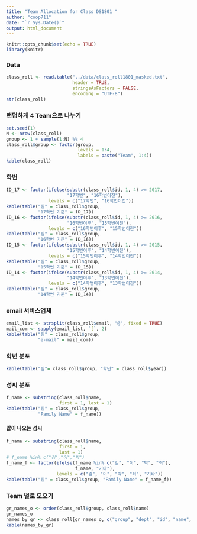 ```yaml
---
title: "Team Allocation for Class DS1801 "
author: "coop711"
date: "`r Sys.Date()`"
output: html_document
---
```


```r
knitr::opts_chunk$set(echo = TRUE)
library(knitr)
```

### Data

```r
class_roll <- read.table("../data/class_roll1801_masked.txt", 
                         header = TRUE, 
                         stringsAsFactors = FALSE, 
                         encoding = "UTF-8")
str(class_roll)
```

### 랜덤하게 4 Team으로 나누기

```r
set.seed(1)
N <- nrow(class_roll)
group <- 1 + sample(1:N) %% 4
class_roll$group <- factor(group, 
                           levels = 1:4, 
                           labels = paste("Team", 1:4))
kable(class_roll)
```

### 학번

```r
ID_17 <- factor(ifelse(substr(class_roll$id, 1, 4) >= 2017, 
                       "17학번", "16학번이전"), 
                levels = c("17학번", "16학번이전"))
kable(table("팀" = class_roll$group, 
            "17학번 기준" = ID_17))
ID_16 <- factor(ifelse(substr(class_roll$id, 1, 4) >= 2016, 
                       "16학번이후", "15학번이전"), 
                levels = c("16학번이후", "15학번이전"))
kable(table("팀" = class_roll$group, 
            "16학번 기준" = ID_16))
ID_15 <- factor(ifelse(substr(class_roll$id, 1, 4) >= 2015, 
                       "15학번이후", "14학번이전"), 
                levels = c("15학번이후", "14학번이전"))
kable(table("팀" = class_roll$group,
            "15학번 기준" = ID_15))
ID_14 <- factor(ifelse(substr(class_roll$id, 1, 4) >= 2014, 
                       "14학번이후", "13학번이전"), 
                levels = c("14학번이후", "13학번이전"))
kable(table("팀" = class_roll$group,
            "14학번 기준" = ID_14))
```

### email 서비스업체

```r
email_list <- strsplit(class_roll$email, "@", fixed = TRUE)
mail_com <- sapply(email_list, `[`, 2)
kable(table("팀" = class_roll$group,
            "e-mail" = mail_com))
```

### 학년 분포

```r
kable(table("팀"= class_roll$group, "학년" = class_roll$year))
```

### 성씨 분포

```r
f_name <- substring(class_roll$name, 
                    first = 1, last = 1)
kable(table("팀" = class_roll$group,
            "Family Name" = f_name))
```

#### 많이 나오는 성씨

```r
f_name <- substring(class_roll$name, 
                    first = 1, 
                    last = 1)
# f_name %in% c("김","이","박")
f_name_f <- factor(ifelse(f_name %in% c("김", "이", "박", "최"), 
                          f_name, "기타"), 
                   levels = c("김", "이", "박", "최", "기타"))
kable(table("팀" = class_roll$group, "Family Name" = f_name_f))
```

### Team 별로 모으기

```r
gr_names_o <- order(class_roll$group, class_roll$name)
gr_names_o
names_by_gr <- class_roll[gr_names_o, c("group", "dept", "id", "name", "year", "email", "cell_no")]
kable(names_by_gr)
```

<!--
#### Team 1

```r
Team_1_names <- names_by_gr[names_by_gr$group == "Team 1", c("id", "name")]
kable(Team_1_names)
```

#### Team 2

```r
Team_2_names <- names_by_gr[names_by_gr$group == "Team 2", c("id", "name")]
kable(Team_2_names)
```

#### Team 3

```r
Team_3_names <- names_by_gr[names_by_gr$group == "Team 3", c("id", "name")]
kable(Team_3_names)
```

#### Team 4

```r
Team_4_names <- names_by_gr[names_by_gr$group == "Team 4", c("id", "name")]
kable(Team_4_names)
```

```r
save.image("./team_1801_data_out.RData")
```
-->